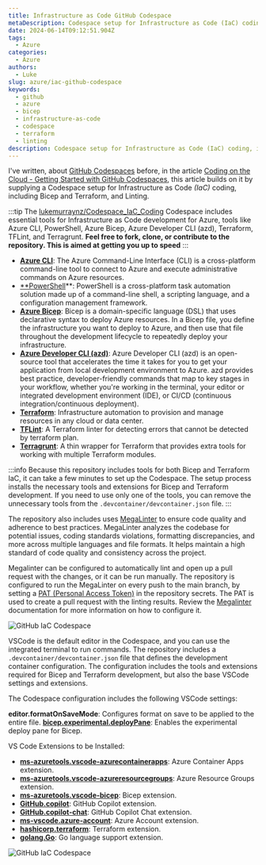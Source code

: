 ```yaml
---
title: Infrastructure as Code GitHub Codespace
metaDescription: Codespace setup for Infrastructure as Code (IaC) coding, including Bicep and Terraform, and Linting.
date: 2024-06-14T09:12:51.904Z
tags:
  - Azure
categories:
  - Azure
authors:
  - Luke
slug: azure/iac-github-codespace
keywords:
  - github
  - azure
  - bicep
  - infrastructure-as-code
  - codespace
  - terraform
  - linting
description: Codespace setup for Infrastructure as Code (IaC) coding, including Bicep and Terraform, and Linting.
---
```


I've written, about [GitHub Codespaces](https://github.com/features/codespaces) before, in the article [Coding on the Cloud - Getting Started with GitHub Codespaces](https://luke.geek.nz/azure/Getting-Started-with-GitHub-Codespaces/), this article builds on it by supplying a Codespace setup for Infrastructure as Code *(IaC)* coding, including Bicep and Terraform, and Linting.

<!-- truncate -->

:::tip
The [lukemurraynz/Codespace_IaC_Coding](https://github.com/lukemurraynz/Codespace_IaC_Coding/) Codespace includes essential tools for Infrastructure as Code development for Azure, tools like Azure CLI, PowerShell, Azure Bicep, Azure Developer CLI (azd), Terraform, TFLint, and Terragrunt. **Feel free to fork, clone, or contribute to the repository. This is aimed at getting you up to speed**
:::

* **[Azure CLI](https://learn.microsoft.com/cli/azure/what-is-azure-cli?WT.mc_id=AZ-MVP-5004796)**: The Azure Command-Line Interface (CLI) is a cross-platform command-line tool to connect to Azure and execute administrative commands on Azure resources.
* [**PowerShell](https://learn.microsoft.com/powershell/scripting/overview?view=powershell-7.4&WT.mc_id=AZ-MVP-5004796)**: PowerShell is a cross-platform task automation solution made up of a command-line shell, a scripting language, and a configuration management framework.
* **[Azure Bicep](https://learn.microsoft.com/azure/azure-resource-manager/bicep/overview?tabs=bicep&WT.mc_id=AZ-MVP-5004796)**: Bicep is a domain-specific language (DSL) that uses declarative syntax to deploy Azure resources. In a Bicep file, you define the infrastructure you want to deploy to Azure, and then use that file throughout the development lifecycle to repeatedly deploy your infrastructure. 
* **[Azure Developer CLI (azd)](https://learn.microsoft.com/azure/developer/azure-developer-cli/overview?WT.mc_id=AZ-MVP-5004796)**: Azure Developer CLI (azd) is an open-source tool that accelerates the time it takes for you to get your application from local development environment to Azure. azd provides best practice, developer-friendly commands that map to key stages in your workflow, whether you're working in the terminal, your editor or integrated development environment (IDE), or CI/CD (continuous integration/continuous deployment).
* **[Terraform](https://www.terraform.io/)**: Infrastructure automation to provision and manage resources in any cloud or data center.
* **[TFLint](https://github.com/terraform-linters/tflint)**: A Terraform linter for detecting errors that cannot be detected by terraform plan.
* **[Terragrunt](https://terragrunt.gruntwork.io/)**: A thin wrapper for Terraform that provides extra tools for working with multiple Terraform modules.

:::info
Because this repository includes tools for both Bicep and Terraform IaC, it can take a few minutes to set up the Codespace. The setup process installs the necessary tools and extensions for Bicep and Terraform development. If you need to use only one of the tools, you can remove the unnecessary tools from the `.devcontainer/devcontainer.json` file.
:::

The repository also includes uses [MegaLinter](https://megalinter.io/latest/) to ensure code quality and adherence to best practices. MegaLinter analyzes the codebase for potential issues, coding standards violations, formatting discrepancies, and more across multiple languages and file formats. It helps maintain a high standard of code quality and consistency across the project.

Megalinter can be configured to automatically lint and open up a pull request with the changes, or it can be run manually. The repository is configured to run the MegaLinter on every push to the main branch, by setting a [PAT (Personal Access Token)](https://docs.github.com/en/authentication/keeping-your-account-and-data-secure/managing-your-personal-access-tokens#creating-a-fine-grained-personal-access-token) in the repository secrets. The PAT is used to create a pull request with the linting results. Review the [Megalinter](https://megalinter.io/7.8.0/configuration/) documentation for more information on how to configure it.

![GitHub IaC Codespace](GitHub_IaC_Codespace_PAT.png)

VSCode is the default editor in the Codespace, and you can use the integrated terminal to run commands. The repository includes a `.devcontainer/devcontainer.json` file that defines the development container configuration. The configuration includes the tools and extensions required for Bicep and Terraform development, but also the base VSCode settings and extensions.

The Codespace configuration includes the following VSCode settings:

**editor.formatOnSaveMode**: Configures format on save to be applied to the entire file.
**[bicep.experimental.deployPane](https://luke.geek.nz/azure/Azure-Bicep-Deploy-Pane/)**: Enables the experimental deploy pane for Bicep.

VS Code Extensions to be Installed:

* **[ms-azuretools.vscode-azurecontainerapps](https://marketplace.visualstudio.com/items?itemName=ms-azuretools.vscode-azurecontainerapps)**: Azure Container Apps extension.
* **[ms-azuretools.vscode-azureresourcegroups](https://marketplace.visualstudio.com/items?itemName=ms-azuretools.vscode-azureresourcegroups)**: Azure Resource Groups extension.
* **[ms-azuretools.vscode-bicep](https://marketplace.visualstudio.com/items?itemName=ms-azuretools.vscode-bicep)**: Bicep extension.
* **[GitHub.copilot](https://marketplace.visualstudio.com/items?itemName=GitHub.copilot)**: GitHub Copilot extension.
* **[GitHub.copilot-chat](https://marketplace.visualstudio.com/items?itemName=GitHub.copilot-chat)**: GitHub Copilot Chat extension.
* **[ms-vscode.azure-account](https://marketplace.visualstudio.com/items?itemName=ms-vscode.azure-account)**: Azure Account extension.
* **[hashicorp.terraform](https://marketplace.visualstudio.com/items?itemName=HashiCorp.terraform)**: Terraform extension.
* **[golang.Go](https://marketplace.visualstudio.com/items?itemName=golang.Go)**: Go language support extension.

![GitHub IaC Codespace](GitHub_IaC_Codespace.gif)
